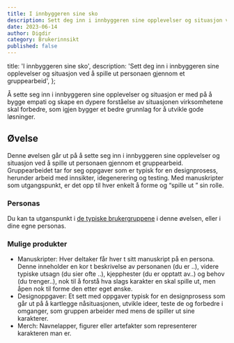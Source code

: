 ```yaml
---
title: I innbyggeren sine sko
description: Sett deg inn i innbyggeren sine opplevelser og situasjon ved å spille ut personaen gjennom et gruppearbeid
date: 2023-06-14
author: Digdir
category: Brukerinnsikt
published: false
---
```


  title: 'I innbyggeren sine sko',
  description:
    'Sett deg inn i innbyggeren sine opplevelser og situasjon ved å spille ut personaen gjennom et gruppearbeid',
};

Å sette seg inn i innbyggeren sine opplevelser og situasjon er med på å bygge empati og skape en dypere forståelse av situasjonen virksomhetene skal forbedre, som igjen bygger et bedre grunnlag for å utvikle gode løsninger.

## Øvelse

Denne øvelsen går ut på å sette seg inn i innbyggeren sine opplevelser og situasjon ved å spille ut personaen gjennom et gruppearbeid. Gruppearbeidet tar for seg oppgaver som er typisk for en designprosess, herunder arbeid med innsikter, idegenerering og testing. Med manuskripter som utgangspunkt, er det opp til hver enkelt å forme og “spille ut ” sin rolle.

### Personas

Du kan ta utganspunkt i [de typiske brukergruppene](lenke-brukergrupper) i denne øvelsen, eller i dine egne personas.

### Mulige produkter

- Manuskripter: Hver deltaker får hver t sitt manuskript på en persona. Denne inneholder en kor t beskrivelse av personanen (du er ..), videre typiske utsagn (du sier ofte ..), kjepphester (du er opptatt av..) og behov (du trenger..), nok til å forstå hva slags karakter en skal spille ut, men åpen nok til forme den etter eget ønske.
- Designoppgaver: Et sett med oppgaver typisk for en designprosess som går ut på å kartlegge nåsituasjonen, utvikle ideer, teste de og forbedre i omganger, som gruppen arbeider med mens de spiller ut sine karakterer.
- Merch: Navnelapper, figurer eller artefakter som representerer karakteren man er.

